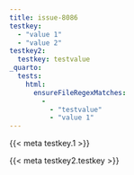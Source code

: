 ```yaml
---
title: issue-8086
testkey:
  - "value 1"
  - "value 2"
testkey2:
  testkey: testvalue
_quarto:
  tests:
    html:
      ensureFileRegexMatches:
        - 
          - "testvalue"
          - "value 1"
---
```


{{< meta testkey.1 >}}

{{< meta testkey2.testkey >}}
